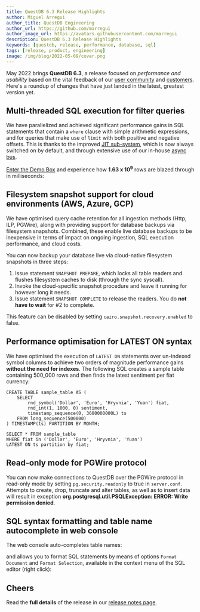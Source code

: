 ```yaml
---
title: QuestDB 6.3 Release Highlights
author: Miguel Arregui
author_title: QuestDB Engineering
author_url: https://github.com/marregui
author_image_url: https://avatars.githubusercontent.com/marregui
description: QuestDB 6.3 Release Highlights
keywords: [questdb, release, performance, database, sql]
tags: [release, product, engineering]
image: /img/blog/2022-05-09/cover.png
---
```



<Banner
  alt="QuestDB 6.3 Release Highlights"
  height={800}
  src="/img/blog/2022-05-09/cover.png"
  width={900}
/>

May 2022 brings **QuestDB 6.3**, a release focused on _performance and usability_ based on the vital feedback of our
[user community](https://slack.questdb.io/) and [customers](https://questdb.io/customers/). Here's a roundup of changes
that have just landed in the latest, greatest version yet.

<!-- truncate -->

## Multi-threaded SQL execution for filter queries

We have parallelized and achieved significant performance gains in SQL statements that contain a `where` clause with 
simple arithmetic expressions, and for queries that make use of `limit` with both positive and negative offsets. This 
is thanks to the improved [JIT sub-system](https://questdb.io/blog/2022/01/12/jit-sql-compiler/), which is now always 
switched on by default, and through extensive use of our in-house [async bus](https://questdb.io/blog/2021/11/03/interthread).

[Enter the Demo Box](https://demo.questdb.io/) and experience how **1.63 x 10<sup>9</sup>** rows are blazed through in 
milliseconds:

<Screenshot
  alt="A screenshot of the QuestDB 6.3 speed example"
  src="/img/blog/2022-05-09/speed-example.png"
  width={552}
  height={343}
/>

## Filesystem snapshot support for cloud environments (AWS, Azure, GCP)

We have optimised query cache retention for all ingestion methods (Http, ILP, PGWire), along with providing support for 
database backups via filesystem snapshots. Combined, these enable live database backups to be inexpensive in terms of 
impact on ongoing ingestion, SQL execution performance, and cloud costs.

You can now backup your database live via cloud-native filesystem snapshots in three steps:

1. Issue statement `SNAPSHOT PREPARE`, which locks all table readers and flushes filesystem caches to disk (through 
   the sync syscall). 
2. Invoke the cloud-specific snapshot procedure and leave it running for however long it needs.
3. Issue statement `SNAPSHOT COMPLETE` to release the readers. You do **not have to wait** for #2 to complete. 

This feature can be disabled by setting `cairo.snapshot.recovery.enabled` to false.

## Performance optimisation for LATEST ON syntax

We have optimised the execution of `LATEST ON` statements over un-indexed symbol columns to achieve two orders of 
magnitude performance gains **without the need for indexes**. The following SQL creates a sample table containing 
500_000 rows and then finds the latest sentiment per fiat currency: 

```questdb-sql
CREATE TABLE sample_table AS (
    SELECT 
        rnd_symbol('Dollar', 'Euro', 'Hryvnia', 'Yuan') fiat,
        rnd_int(1, 1000, 0) sentiment,
        timestamp_sequence(0, 3600000000L) ts 
    FROM long_sequence(500000)
) TIMESTAMP(ts) PARTITION BY MONTH;

SELECT * FROM sample_table 
WHERE fiat in ('Dollar', 'Euro', 'Hryvnia', 'Yuan') 
LATEST ON ts partition by fiat;
```

## Read-only mode for PGWire protocol

You can now make connections to QuestDB over the PGWire protocol in read-only mode by setting ``pg.security.readonly`` 
to true in `server.conf`. Attempts to create, drop, truncate and alter tables, as well as to insert data will result in 
exception **org.postgresql.util.PSQLException: ERROR: Write permission denied**. 

## SQL syntax formatting and table name autocomplete in web console

The web console auto-completes table names:

<Screenshot
  alt="QuestDB 6.3 Web Console Autocomplete example"
  src="/img/blog/2022-05-09/web-console-auto-complete.png"
  width={2044}
  height={820}
/>


and allows you to format SQL statements by means of options `Format Document` and `Format Selection`, available in the 
context menu of the SQL editor (right click):

<Screenshot
  alt="QuestDB 6.3 Web Console SQL autoformatting example"
  src="/img/blog/2022-05-09/web-console-format-sql.png"
  width={2058}
  height={854}
/>

## Cheers

Read the **full details** of the release in our [release notes page](https://github.com/questdb/questdb/releases).

<Screenshot
  alt="Vlad Ilyushchenko and Alex Pelagenko, two world-class performance engineers enjoying coffee at AWS Summit London 2022."
  src="/img/blog/2022-05-09/aws-conf.png"
  width={700}
  height={688}
  title="Vlad Ilyushchenko and Alex Pelagenko, two world-class performance engineers enjoying coffee at AWS Summit London 2022."
/>
